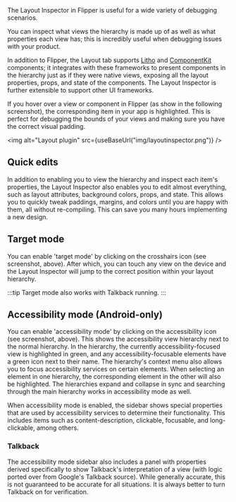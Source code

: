 
The Layout Inspector in Flipper is useful for a wide variety of debugging scenarios.

You can inspect what views the hierarchy is made up of as well as what properties each view has; this is incredibly useful when debugging issues with your product.

In addition to Flipper, the Layout tab supports [Litho](https://fblitho.com) and [ComponentKit](https://componentkit.org) components; it integrates with these frameworks to present components in the hierarchy just as if they were native views, exposing all the layout properties, props, and state of the components. The Layout Inspector is further extensible to support other UI frameworks.

If you hover over a view or component in Flipper (as show in the following screenshot), the corresponding item in your app is highlighted. This is perfect for debugging the bounds of your views and making sure you have the correct visual padding.

<img alt="Layout plugin" src={useBaseUrl("img/layoutinspector.png")} />

## Quick edits

In addition to enabling you to view the hierarchy and inspect each item's properties, the Layout Inspector also enables you to edit almost everything, such as layout attributes, background colors, props, and state. This allows you to quickly tweak paddings, margins, and colors until you are happy with them, all without re-compiling. This can save you many hours implementing a new design.

## Target mode

You can enable 'target mode' by clicking on the crosshairs icon (see screenshot, above). After which, you can touch any view on the device and the Layout Inspector will jump to the correct position within your layout hierarchy.

:::tip
Target mode also works with Talkback running.
:::

## Accessibility mode (Android-only)

You can enable 'accessibility mode' by clicking on the accessibility icon (see screenshot, above). This shows the accessibility view hierarchy next to the normal hierarchy. In the hierarchy, the currently accessibility-focused view is highlighted in green, and any accessibility-focusable elements have a green icon next to their name. The hierarchy's context menu also allows you to focus accessibility services on certain elements. When selecting an element in one hierarchy, the corresponding element in the other will also be highlighted. The hierarchies expand and collapse in sync and searching through the main hierarchy works in accessibility mode as well.

When accessibility mode is enabled, the sidebar shows special properties that are used by accessibility services to determine their functionality. This includes items such as content-description, clickable, focusable, and long-clickable, among others.

### Talkback

The accessibility mode sidebar also includes a panel with properties derived specifically to show Talkback's interpretation of a view (with logic ported over from Google's Talkback source). While generally accurate, this is not guaranteed to be accurate for all situations. It is always better to turn Talkback on for verification.
